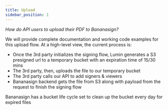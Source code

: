```yaml
---
title: Upload
sidebar_position: 1
---
```


*How do API users to upload their PDF to Bananasign?*

We will provide complete documentation and working code examples for this upload flow. At a high-level view, the current process is:

* Once the 3rd party initializes the signing flow, Lumin generates a S3 presigned url to a temporary bucket with an expiration time of 15/30 mins
* The 3rd party, then, uploads the file to our temporary bucket
* The 3rd party calls our API to add signers & viewers
* Bananasign backend gets the file from S3 along with payload from the request to finish the signing flow

Bananasign has a bucket life cycle set to clean up the bucket every day for expired files